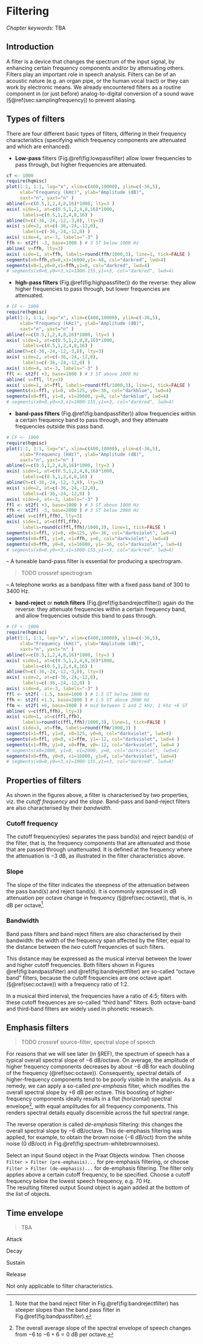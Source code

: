 # Filtering {#ch-filtering}

*Chapter keywords*: TBA

## Introduction

A filter is a device that changes the spectrum of the input signal, by enhancing certain frequency components and/or by attenuating others. Filters play an important role in speech analysis. Filters can be of an acoustic nature (e.g. an organ pipe, or the human vocal tract) or they can work by electronic means. We already encountered filters as a routine component in (or just before) analog-to-digital conversion of a sound wave (§\@ref(sec:samplingfrequency)) to prevent aliasing. 

## Types of filters

There are four different basic types of filters, differing in their frequency characteristics (specifying which frequency components are attenuated and which are enhanced). 

- **Low-pass** filters (Fig.\@ref(fig:lowpassfilter) allow lower frequencies to pass through, but higher frequencies are attenuated.  

```r
cf <- 1000
require(hqmisc)
plot(1:1, 1:1, log="x", xlim=c(400,10000), ylim=c(-36,5),
     xlab="Frequency (kHz)", ylab="Amplitude (dB)",
     xaxt="n", yaxt="n" ) 
abline(v=c(0.5,1,2,4,8,16)*1000, lty=3 )
axis( side=1, at=c(0.5,1,2,4,8,16)*1000,
      labels=c(0.5,1,2,4,8,16) )
abline(h=c(-36,-24,-12,-3,0), lty=3)
axis( side=2, at=c(-36,-24,-12,0), 
      labels=c(-36,-24,-12,0) ) 
axis( side=4, at=-3, labels="-3" )
ffh <- st2f( -3, base=1000 ) # 3 ST below 1000 Hz
abline( v=ffh, lty=3)
axis( side=1, at=ffh, labels=round(ffh/1000,3), line=1, tick=FALSE )
segments(x0=ffh,y0=0,x1=16000,y1=-48, col="darkred", lwd=4)
segments(x0=1,y0=0,x1=ffh,y1=0, col="darkred", lwd=4)
# segments(x0=0,y0=+3,x1=1000-155,y1=+3, col="darkred", lwd=4)
```

- **high-pass filters** (Fig.\@ref(fig:highpassfilter)) do the reverse: they allow higher frequencies to pass through, but lower frequencies are attenuated.

```r
# CF <- 1000
require(hqmisc)
plot(1:1, 1:1, log="x", xlim=c(400,10000), ylim=c(-36,5),
     xlab="Frequency (kHz)", ylab="Amplitude (dB)",
     xaxt="n", yaxt="n" ) 
abline(v=c(0.5,1,2,4,8,16)*1000, lty=3 )
axis( side=1, at=c(0.5,1,2,4,8,16)*1000,
      labels=c(0.5,1,2,4,8,16) )
abline(h=c(-36,-24,-12,-3,0), lty=3)
axis( side=2, at=c(-36,-24,-12,0), 
      labels=c(-36,-24,-12,0) ) 
axis( side=4, at=-3, labels="-3" )
ffl <- st2f( +3, base=1000 ) # 3 ST above 1000 Hz
abline( v=ffl, lty=3)
axis( side=1, at=ffl, labels=round(ffl/1000,3), line=1, tick=FALSE )
segments(x1=ffl, y1=0, x0=125, y0=-36, col="darkblue", lwd=4)
segments(x0=ffl, y1=0, x1=20000, y=0, col="darkblue", lwd=4)
# segments(x0=0,y0=+3,x1=1000-155,y1=+3, col="darkred", lwd=4)
```

- **band-pass filters** (Fig.\@ref(fig:bandpassfilter)) allow frequencies within a certain frequency band to pass through, and they attenuate frequencies outside this pass band.

```r
# CF <- 1000
require(hqmisc)
plot(1:1, 1:1, log="x", xlim=c(400,10000), ylim=c(-36,5),
     xlab="Frequency (kHz)", ylab="Amplitude (dB)",
     xaxt="n", yaxt="n" ) 
abline(v=c(0.5,1,2,4,8,16)*1000, lty=3 )
axis( side=1, at=c(0.5,1,2,4,8,16)*1000,
      labels=c(0.5,1,2,4,8,16) )
abline(h=c(-36,-24,-12,-3,0), lty=3)
axis( side=2, at=c(-36,-24,-12,0), 
      labels=c(-36,-24,-12,0) ) 
axis( side=4, at=-3, labels="-3" )
ffl <- st2f( +3, base=1000 ) # 3 ST above 1000 Hz
ffh <- st2f( -3, base=2000 ) # 3 ST below 2000 Hz
abline( v=c(ffl,ffh), lty=3)
axis( side=1, at=c(ffl,ffh), 
      labels=round(c(ffl,ffh)/1000,3), line=1, tick=FALSE )
segments(x1=ffl, y1=0, x0=125, y0=-36, col="darkviolet", lwd=4)
segments(x0=ffl, y1=0, x1=ffh, y=0, col="darkviolet", lwd=4)
segments(x0=ffh, y0=0, x1=16000, y1=-36, col="darkviolet", lwd=4)
# segments(x0=0,y0=+3,x1=1000-155,y1=+3, col="darkred", lwd=4)
```
-- A tuneable band-pass filter is essential for producing a spectrogram.

> TODO crossref spectrogram

-- A telephone works as a bandpass filter with a fixed pass band of 300 to 3400 Hz.  

- **band-reject** or **notch filters** (Fig.\@ref(fig:bandrejectfilter)) again do the reverse: they attenuate frequencies within a certain frequency band, and allow frequencies outside this band to pass through.

```r
# CF <- 1000
require(hqmisc)
plot(1:1, 1:1, log="x", xlim=c(400,10000), ylim=c(-36,5),
     xlab="Frequency (kHz)", ylab="Amplitude (dB)",
     xaxt="n", yaxt="n" ) 
abline(v=c(0.5,1,2,4,8,16)*1000, lty=3 )
axis( side=1, at=c(0.5,1,2,4,8,16)*1000,
      labels=c(0.5,1,2,4,8,16) )
abline(h=c(-36,-24,-12,-3,0), lty=3)
axis( side=2, at=c(-36,-24,-12,0), 
      labels=c(-36,-24,-12,0) ) 
axis( side=4, at=-3, labels="-3" )
ffl <- st2f( -1.5, base=1000 ) # 1.5 ST below 1000 Hz
ffh <- st2f( +1.5, base=2000 ) # 1.5 ST above 2000 Hz
ffm <- st2f( +6, base=1000 ) # mid between 1 and 2 kHz, 1 khz +6 ST
abline( v=c(ffl,ffh), lty=3)
axis( side=1, at=c(ffl,ffh), 
      labels=round(c(ffl,ffh)/1000,3), line=1, tick=FALSE )
axis( side=3, at=ffm, labels=round(ffm/1000,3) )
segments(x1=ffl, y1=0, x0=125, y0=0, col="darkviolet", lwd=4)
segments(x0=ffl, y0=0, x1=ffm, y1=-12, col="darkviolet", lwd=4 )
segments(x1=ffh, y1=0, x0=ffm, y0=-12, col="darkviolet", lwd=4 )
# segments(x0=1000, y1=0, x1=2000, y=0, col="darkviolet", lwd=4)
segments(x0=ffh, y0=0, x1=16000, y1=0, col="darkviolet", lwd=4)
# segments(x0=0,y0=+3,x1=1000-155,y1=+3, col="darkred", lwd=4)
```

## Properties of filters 

As shown in the figures above, a filter is characterised by two properties, viz. the *cutoff frequency* and the *slope*. Band-pass and band-reject filters are also characterised by their *bandwidth*. 

### Cutoff frequency

The cutoff frequency(ies) separates the pass band(s) and reject band(s) of the filter, that is, the frequency components that are attenuated and those that are passed through unattenuated. It is defined at the frequency where the attenuation is $-3$ dB, as illustrated in the filter characteristics above. 

### Slope

The slope of the filter indicates the steepness of the attenuation between the pass band(s) and reject band(s). It is commonly expressed in dB attenuation per octave change in frequency  (§\@ref(sec:octave)), that is, in dB per octave^[Note that the band reject filter in Fig.\@ref(fig:bandrejectfilter) has steeper slopes than the band pass filter in Fig.\@ref(fig:bandpassfilter).]. 

### Bandwidth

Band pass filters and band reject filters are also characterised by their bandwidth: the width of the frequency span affected by the filter, equal to the distance between the *two* cutoff frequencies of such filters. 

This distance may be expressed as the musical interval between the lower and higher cutoff frequencies. Both filters shown in Figures \@ref(fig:bandpassfilter) and \@ref(fig:bandrejectfilter) are so-called "octave band" filters, because the cutoff frequencies are one octave apart (§\@ref(sec:octave)) with a frequency ratio of 1:2.

In a musical third interval, the frequencies have a ratio of 4:5; filters with these cutoff frequences are so-called "third band" filters. Both octave-band and third-band filters are widely used in phonetic research. 


## Emphasis filters

> TODO crossref source-filter, spectral slope of speech

For reasons that we will see later (in §REF), the spectrum of speech has a typical overall spectral slope of $-6$ dB/octave. On average, the amplitude of higher frequency components decreases by about $-6$ dB for each doubling of the frequency (\@ref(sec:octave)). 
Consequently, spectral details of higher-frequency components tend to be poorly visible in the analysis. As a remedy, we can apply a so-called *pre-emphasis* filter, which modifies the overall spectral slope by $+6$ dB per octave. This boosting of higher-frequency components ideally results in a flat (horizontal) spectral envelope^[The overall average slope of the spectral envelope of speech changes from $-6$ to $-6+6=0$ dB per octave.], with equal amplitudes for all frequency components. This renders spectral details equally discernible across the full spectral range. 

The reverse operation is called *de-emphasis* filtering: this changes the overall spectral slope by $-6$ dB/octave. This de-emphasis filtering was applied, for example, to obtain the brown noise ($-6$ dB/oct) from the white noise ($0$ dB/oct) in Fig.\@ref(fig:spectrum-whitebrownnoises).

::: {#box-praatemphasis .praatbox}

Select an input Sound object in the Praat Objects window. Then choose `Filter > Filter (pre-emphasis)...` for pre-emphasis filtering, or choose `Filter > Filter (de-emphasis)...` for de-emphasis filtering. The filter only applies above a certain cutoff frequency, to be specified. Choose a cutoff frequency below the lowest speech frequency, e.g. 70 Hz. \
The resulting filtered output Sound object is again added at the bottom of the list of objects. 

:::

## Time envelope

> TBA 

Attack

Decay

Sustain

Release

Not only applicable to filter characteristics. 

